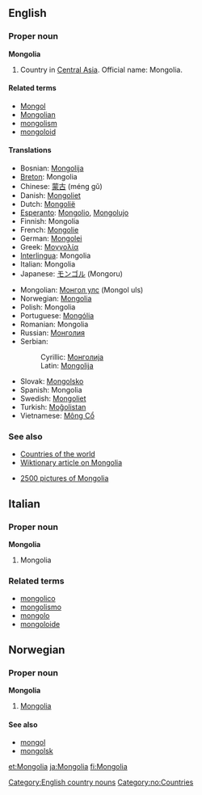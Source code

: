 ==English==

===Proper noun===
'''Mongolia'''

#Country in [[Central Asia]]. Official name: Mongolia.

====Related terms====
*[[Mongol]]
*[[Mongolian]]
*[[mongolism]]
*[[mongoloid]]

====Translations====
{{top}}
*Bosnian: [[Mongolija#Bosnian|Mongolija]] {{f}}
*[[Breton]]: Mongolia
*Chinese: [[蒙古]] (méng gǔ)
*Danish: [[Mongoliet]]
*Dutch: [[Mongolië]]
*[[Esperanto]]: [[Mongolio]], [[Mongolujo]]
*Finnish: Mongolia
*French: [[Mongolie]] {{f}}
*German: [[Mongolei]]
*Greek: [[Μογγολία]]
*[[Interlingua]]: Mongolia
*Italian: Mongolia {{f}}
*Japanese: [[モンゴル]] (Mongoru)
{{mid}}
*Mongolian: [[Монгол улс]] (Mongol uls)
*Norwegian: [[#Norwegian|Mongolia]]
*Polish: Mongolia
*Portuguese: [[Mongólia]]
*Romanian: Mongolia {{f}}
*Russian: [[Монголия]]
*Serbian:
*:Cyrillic: [[Монголија#Serbian|Монголија]] {{f}}
*:Latin: [[Mongolija#Serbian|Mongolija]] {{f}}
*Slovak: [[Mongolsko#Slovak|Mongolsko]] {{n}}
*Spanish: Mongolia
*Swedish: [[Mongoliet]]
*Turkish: [[Moğolistan]]
*Vietnamese: [[Mông Cổ]]
{{bottom}}

===See also===
*[[Countries of the world]]
*[[w:Mongolia|Wiktionary article on Mongolia]]
[[Category:English country nouns]]
*[http://www.ub-mongolia.mn 2500 pictures of Mongolia]

==Italian==
===Proper noun===
'''Mongolia'''

# Mongolia

===Related terms===
*[[mongolico]]
*[[mongolismo]]
*[[mongolo]]
*[[mongoloide]]

==Norwegian==
===Proper noun===
[[Category:no:Countries]]
'''Mongolia'''
#[[#English|Mongolia]]
====See also====
*[[mongol]]
*[[mongolsk]]

[[et:Mongolia]]
[[ja:Mongolia]]
[[fi:Mongolia]]